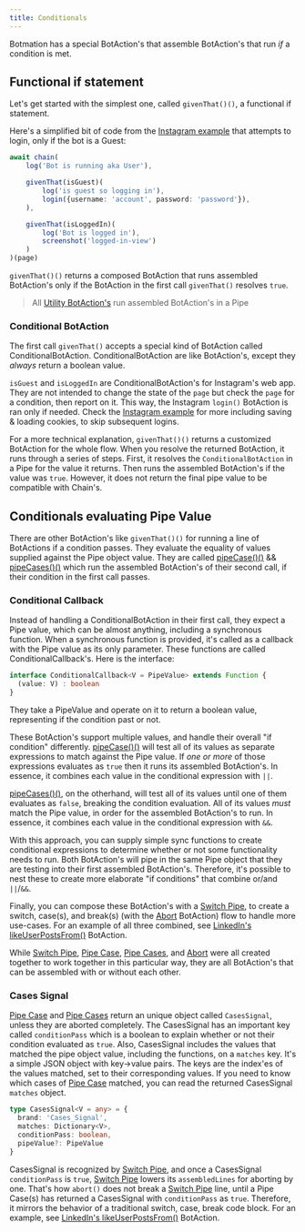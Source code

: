 ---
title: Conditionals
---

Botmation has a special BotAction's that assemble BotAction's that run *if* a condition is met.

## Functional if statement

Let's get started with the simplest one, called `givenThat()()`, a functional if statement.

Here's a simplified bit of code from the [Instagram example](https://github.com/mrWh1te/Botmation/tree/master/src/examples/instagram.ts) that attempts to login, only if the bot is a Guest:

```typescript
await chain(
    log('Bot is running aka User'),

    givenThat(isGuest)(
        log('is guest so logging in'),
        login({username: 'account', password: 'password'}),
    ),

    givenThat(isLoggedIn)(
        log('Bot is logged in'),
        screenshot('logged-in-view')
    )
)(page)
```

`givenThat()()` returns a composed BotAction that runs assembled BotAction's only if the BotAction in the first call `givenThat()` resolves `true`.

> All [Utility BotAction's](/api/utilities) run assembled BotAction's in a Pipe

### Conditional BotAction

The first call `givenThat()` accepts a special kind of BotAction called ConditionalBotAction. ConditionalBotAction are like BotAction's, except they *always* return a boolean value.

`isGuest` and `isLoggedIn` are ConditionalBotAction's for Instagram's web app. They are not intended to change the state of the `page` but check the `page` for a condition, then report on it. This way, the Instagram `login()` BotAction is ran only if needed. Check the [Instagram example](https://github.com/mrWh1te/Botmation/tree/master/src/examples/instagram.ts) for more including saving & loading cookies, to skip subsequent logins.

For a more technical explanation, `givenThat()()` returns a customized BotAction for the whole flow. When you resolve the returned BotAction, it runs through a series of steps. First, it resolves the `ConditionalBotAction` in a Pipe for the value it returns. Then runs the assembled BotAction's if the value was `true`. However, it does not return the final pipe value to be compatible with Chain's.

## Conditionals evaluating Pipe Value

There are other BotAction's like `givenThat()()` for running a line of BotActions if a condition passes. They evaluate the equality of values supplied against the Pipe object value. They are called [pipeCase()()](/api/pipe#pipe-case) && [pipeCases()()](/api/pipe#pipe-cases) which run the assembled BotAction's of their second call, if their condition in the first call passes.

### Conditional Callback

Instead of handling a ConditionalBotAction in their first call, they expect a Pipe value, which can be almost anything, including a synchronous function. When a synchronous function is provided, it's called as a callback with the Pipe value as its only parameter. These functions are called ConditionalCallback's. Here is the interface:

```typescript
interface ConditionalCallback<V = PipeValue> extends Function {
  (value: V) : boolean
}
```

They take a PipeValue and operate on it to return a boolean value, representing if the condition past or not.

These BotAction's support multiple values, and handle their overall "if condition" differently. [pipeCase()()](/api/pipe#pipe-case) will test all of its values as separate expressions to match against the Pipe value. If *one or more* of those expressions evaluates as `true` then it runs its assembled BotAction's. In essence, it combines each value in the conditional expression with `||`.

[pipeCases()()](/api/pipe#pipe-cases), on the otherhand, will test all of its values until one of them evaluates as `false`, breaking the condition evaluation. All of its values *must* match the Pipe value, in order for the assembled BotAction's to run. In essence, it combines each value in the conditional expression with `&&`.

With this approach, you can supply simple sync functions to create conditional expressions to determine whether or not some functionality needs to run. Both BotAction's will pipe in the same Pipe object that they are testing into their first assembled BotAction's. Therefore, it's possible to nest these to create more elaborate "if conditions" that combine or/and `||`/`&&`. 

Finally, you can compose these BotAction's with a [Switch Pipe](/api/assembly-lines#switch-pipe), to create a switch, case(s), and break(s) (with the [Abort](/api/abort#abort) BotAction) flow to handle more use-cases. For an example of all three combined, see [LinkedIn's likeUserPostsFrom()](/sites/linkedin#like-user-posts-from) BotAction.

While [Switch Pipe](/api/assembly-lines#switch-pipe), [Pipe Case](/api/pipe#pipe-case), [Pipe Cases](/api/pipe#pipe-cases), and [Abort](/api/abort#abort) were all created together to work together in this particular way, they are all BotAction's that can be assembled with or without each other.

### Cases Signal

[Pipe Case](/api/pipe#pipe-case) and [Pipe Cases](/api/pipe#pipe-cases) return an unique object called `CasesSignal`, unless they are aborted completely. The CasesSignal has an important key called `conditionPass` which is a boolean to explain whether or not their condition evaluated as `true`. Also, CasesSignal includes the values that matched the pipe object value, including the functions, on a `matches` key. It's a simple JSON object with key->value pairs. The keys are the index'es of the values matched, set to their corresponding values. If you need to know which cases of [Pipe Case](/api/pipe#pipe-case) matched, you can read the returned CasesSignal `matches` object.

```typescript
type CasesSignal<V = any> = {
  brand: 'Cases_Signal',
  matches: Dictionary<V>,
  conditionPass: boolean,
  pipeValue?: PipeValue
}
```

CasesSignal is recognized by [Switch Pipe](/api/assembly-lines#switch-pipe), and once a CasesSignal `conditionPass` is `true`, [Switch Pipe](/api/assembly-lines#switch-pipe) lowers its `assembledLines` for aborting by one. That's how `abort()` does not break a [Switch Pipe](/api/assembly-lines#switch-pipe) line, until a Pipe Case(s) has returned a CasesSignal with `conditionPass` as `true`. Therefore, it mirrors the behavior of a traditional switch, case, break code block. For an example, see [LinkedIn's likeUserPostsFrom()](/sites/linkedin#like-user-posts-from) BotAction.